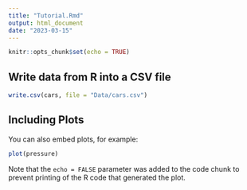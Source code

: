 ```yaml
---
title: "Tutorial.Rmd"
output: html_document
date: "2023-03-15"
---
```


```r
knitr::opts_chunk$set(echo = TRUE)
```

## Write data from R into a CSV file 

```r
write.csv(cars, file = "Data/cars.csv")
```

## Including Plots

You can also embed plots, for example:

```r
plot(pressure)
```

Note that the `echo = FALSE` parameter was added to the code chunk to prevent printing of the R code that generated the plot.
